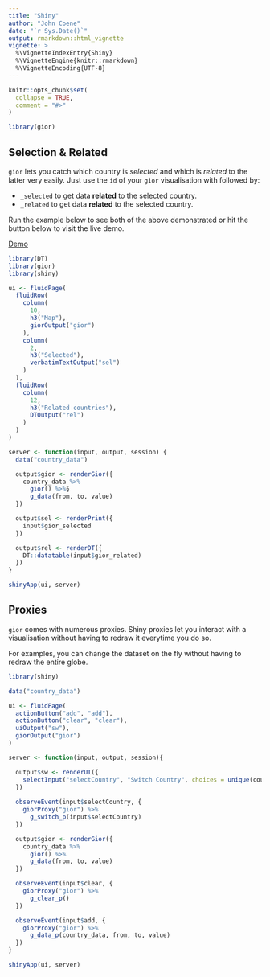```yaml
---
title: "Shiny"
author: "John Coene"
date: "`r Sys.Date()`"
output: rmarkdown::html_vignette
vignette: >
  %\VignetteIndexEntry{Shiny}
  %\VignetteEngine{knitr::rmarkdown}
  %\VignetteEncoding{UTF-8}
---
```


```r
knitr::opts_chunk$set(
  collapse = TRUE,
  comment = "#>"
)

library(gior)
```


## Selection & Related

`gior` lets you catch which country is *selected* and which is *related* to the latter very easily. Just use the `id` of your `gior` visualisation with followed by:

- `_selected` to get data **related** to the selected country.
- `_related` to get data **related** to the selected country.

Run the example below to see both of the above demonstrated or hit the button below to visit the live demo.

<a href = "https://shiny.john-coene.com/gior-shiny/" class = "btn btn-primary">Demo</a>

```r
library(DT)
library(gior)
library(shiny)

ui <- fluidPage(
  fluidRow(
    column(
      10,
      h3("Map"),
      giorOutput("gior")
    ),
    column(
      2,
      h3("Selected"),
      verbatimTextOutput("sel")
    )
  ),
  fluidRow(
    column(
      12,
      h3("Related countries"),
      DTOutput("rel")
    )
  )
)

server <- function(input, output, session) {
  data("country_data")

  output$gior <- renderGior({
    country_data %>%
      gior() %>%§
      g_data(from, to, value)
  })

  output$sel <- renderPrint({
    input$gior_selected
  })

  output$rel <- renderDT({
    DT::datatable(input$gior_related)
  })
}

shinyApp(ui, server)
```

## Proxies

`gior` comes with numerous proxies. Shiny proxies let you interact with a visualisation without having to redraw it everytime you do so.

For examples, you can change the dataset on the fly without having to redraw the entire globe.

```r
library(shiny)

data("country_data")

ui <- fluidPage(
  actionButton("add", "add"),
  actionButton("clear", "clear"),
  uiOutput("sw"),
  giorOutput("gior")
)

server <- function(input, output, session){

  output$sw <- renderUI({
    selectInput("selectCountry", "Switch Country", choices = unique(country_data$from))
  })
  
  observeEvent(input$selectCountry, {
    giorProxy("gior") %>%
      g_switch_p(input$selectCountry)
  })

  output$gior <- renderGior({
    country_data %>%
      gior() %>%
      g_data(from, to, value)
  })

  observeEvent(input$clear, {
    giorProxy("gior") %>%
      g_clear_p()
  })

  observeEvent(input$add, {
    giorProxy("gior") %>%
      g_data_p(country_data, from, to, value)
  })
}

shinyApp(ui, server)
```
